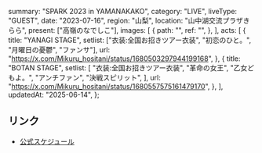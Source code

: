   summary: "SPARK 2023 in YAMANAKAKO",
  category: "LIVE",
  liveType: "GUEST",
  date: "2023-07-16",
  region: "山梨",
  location: "山中湖交流プラザきらら",
  present: ["高嶺のなでしこ"],
  images: [
    {
      path: "",
      ref: "",
    },
  ],
  acts: [
    {
      title: "YANAGI STAGE",
      setlist: ["衣装:全国お招きツアー衣装", "初恋のひと。", "月曜日の憂鬱", "ファンサ"],
      url: "https://x.com/Mikuru_hositani/status/1680503297944199168",
    },
    {
      title: "BOTAN STAGE",
      setlist: [
        "衣装:全国お招きツアー衣装",
        "革命の女王",
        "乙女どもよ。",
        "アンチファン",
        "決戦スピリット",
      ],
      url: "https://x.com/Mikuru_hositani/status/1680557575161479170",
    },
  ],
  updatedAt: "2025-06-14",
};

## リンク

- [公式スケジュール](https://takanenonadeshiko.jp/?p=1012)
